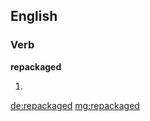 ==English==

===Verb===
'''repackaged'''

# {{en-past of|repackage}}

[[de:repackaged]]
[[mg:repackaged]]